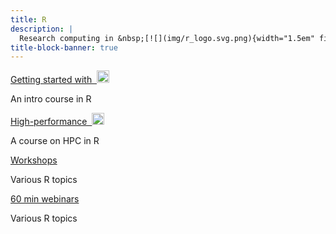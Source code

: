 ```yaml
---
title: R
description: |
  Research computing in &nbsp;[![](img/r_logo.svg.png){width="1.5em" fig-alt="noshadow"}](https://www.r-project.org/)
title-block-banner: true
---
```


:::{layout="[[5, 5], [5, 5]]"}

:::{.card2 .mb-3}

:::{.card-body2}

[Getting started with &nbsp;![](img/r_logo.svg.png){width="1.4em" fig-alt="noshadow"}](top_intro.qmd){.card-title2 .stretched-link}

[An intro course in R]{.text-muted}

:::

:::

:::{.card2 .mb-3}

:::{.card-body2}

[High-performance &nbsp;![](img/r_logo.svg.png){width="1.4em" fig-alt="noshadow"}](top_hpc.qmd){.card-title2 .stretched-link}

[A course on HPC in R]{.text-muted}

:::

:::

:::{.card3 .mb-3}

:::{.card-body2}

[Workshops](ws_webscraping.qmd){.card-title2 .stretched-link}

[Various R topics]{.text-muted}

:::

:::

:::{.card3 .mb-3}

:::{.card-body2}

[60 min webinars](wb_gis_mapping.qmd){.card-title2 .stretched-link}

[Various R topics]{.text-muted}

:::

:::

::::
